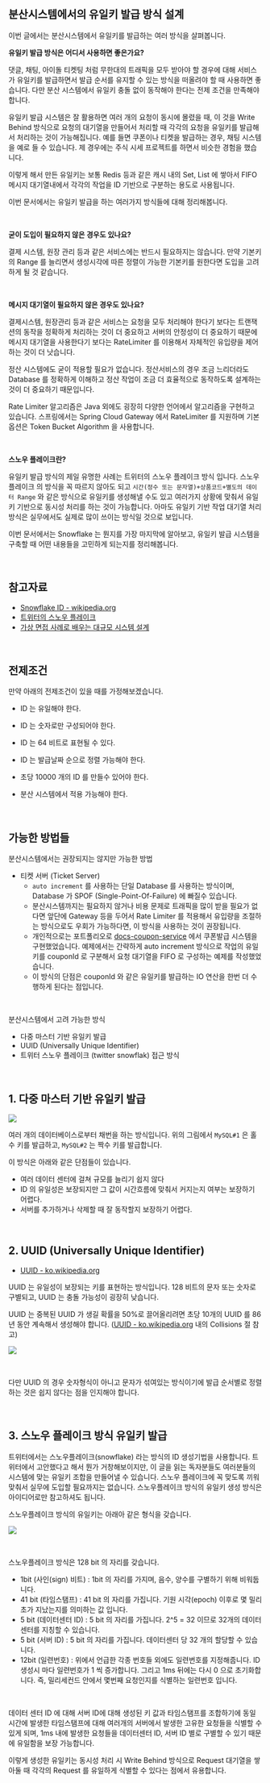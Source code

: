 ## 분산시스템에서의 유일키 발급 방식 설계 

이번 글에서는 분산시스템에서 유일키를 발급하는 여러 방식을 살펴봅니다. <br/>



**유일키 발급 방식은 어디서 사용하면 좋은가요?**<br/>

댓글, 채팅, 아이돌 티켓팅 처럼 무한대의 트래픽을 모두 받아야 할 경우에 대해 서비스가 유일키를 발급하면서 발급 순서를 유지할 수 있는 방식을 떠올려야 할 때 사용하면 좋습니다. 다만 분산 시스템에서 유일키 충돌 없이 동작해야 한다는 전제 조건을 만족해야 합니다.<br/>

유일키 발급 시스템은 잘 활용하면 여러 개의 요청이 동시에 몰렸을 때, 이 것을 Write Behind 방식으로 요청의 대기열을 만들어서 처리할 때 각각의 요청을 유일키를 발급해서 처리하는 것이 가능해집니다. 예를 들면 쿠폰이나 티켓을 발급하는 경우, 채팅 시스템을 예로 들 수 있습니다. 제 경우에는 주식 시세 프로젝트를 하면서 비슷한 경험을 했습니다.<br/>

이렇게 해서 만든 유일키는 보통 Redis 등과 같은 캐시 내의 Set, List 에 쌓아서 FIFO 메시지 대기열내에서 각각의 작업을 ID 기반으로 구분하는 용도로 사용됩니다.<br/>

이번 문서에서는 유일키 발급을 하는 여러가지 방식들에 대해 정리해봅니다.<br/>

<br/>



**굳이 도입이 필요하지 않은 경우도 있나요?**<br/>

결제 시스템, 원장 관리 등과 같은 서비스에는 반드시 필요하지는 않습니다. 만약 기본키의 Range 를 늘리면서 생성시각에 따른 정렬이 가능한 기본키를 원한다면 도입을 고려하게 될 것 같습니다. <br/>

<br/>



**메시지 대기열이 필요하지 않은 경우도 있나요?**<br/>

결제시스템, 원장관리 등과 같은 서비스는 요청을 모두 처리해야 한다기 보다는 트랜잭션의 동작을 정확하게 처리하는 것이 더 중요하고 서버의 안정성이 더 중요하기 때문에 메시지 대기열을 사용한다기 보다는 RateLimiter 를 이용해서 자체적인 유입량을 제어하는 것이 더 낫습니다.<br/>

정산 시스템에도 굳이 적용할 필요가 없습니다. 정산서비스의 경우 조금 느리더라도 Database 를 정확하게 이해하고 정산 작업이 조금 더 효율적으로 동작하도록 설계하는 것이 더 중요하기 때문입니다.<br/>

Rate Limiter 알고리즘은 Java 외에도 굉장히 다양한 언어에서 알고리즘을 구현하고 있습니다. 스프링에서는 Spring Cloud Gateway 에서 RateLimiter 를 지원하며 기본 옵션은 Token Bucket Algorithm 을 사용합니다.<br/>

<br/>



**스노우 플레이크란?**<br/>

유일키 발급 방식의 제일 유명한 사례는 트위터의 스노우 플레이크 방식 입니다. 스노우플레이크 의 방식을 꼭 따르지 않아도 되고 `시간(정수 또는 문자열)+상품코드+별도의 데이터 Range` 와 같은 방식으로 유일키를 생성해낼 수도 있고 여러가지 상황에 맞춰서 유일키 기반으로 동시성 처리를 하는 것이 가능합니다. 아마도 유일키 기반 작업 대기열 처리 방식은 실무에서도 실제로 많이 쓰이는 방식일 것으로 보입니다. <br/>

이번 문서에서는 Snowflake 는 뭔지를 가장 마지막에 알아보고, 유일키 발급 시스템을 구축할 때 어떤 내용들을 고민하게 되는지를 정리해봅니다.<br/>

<br/>



## 참고자료

- [Snowflake ID - wikipedia.org](https://en.wikipedia.org/wiki/Snowflake_ID)
- [트위터의 스노우 플레이크](https://www.google.com/search?q=%ED%8A%B8%EC%9C%84%ED%84%B0+%EC%8A%A4%EB%85%B8%EC%9A%B0%ED%94%8C%EB%A0%88%EC%9D%B4%ED%81%AC&oq=%ED%8A%B8%EC%9C%84%ED%84%B0+%EC%8A%A4%EB%85%B8%EC%9A%B0%ED%94%8C%EB%A0%88%EC%9D%B4%ED%81%AC&gs_lcrp=EgZjaHJvbWUyCQgAEEUYORiABDIKCAEQABiABBiiBDIICAIQABgIGB7SAQg2ODY5ajBqN6gCALACAA&sourceid=chrome&ie=UTF-8)
- [가상 면접 사례로 배우는 대규모 시스템 설계](https://product.kyobobook.co.kr/detail/S000001033116)

<br/>




## 전제조건

만약 아래의 전제조건이 있을 때를 가정해보겠습니다.

- ID 는 유일해야 한다.
- ID 는 숫자로만 구성되어야 한다.
- ID 는 64 비트로 표현될 수 있다.
- ID 는 발급날짜 순으로 정렬 가능해야 한다.
- 초당 10000 개의 ID 를 만들수 있어야 한다.

- 분산 시스템에서 적용 가능해야 한다.

<br/>



## 가능한 방법들

분산시스템에서는 권장되지는 않지만 가능한 방법

- 티켓 서버 (Ticket Server) 
  - `auto increment` 를 사용하는 단일 Database 를 사용하는 방식이며, Database 가 SPOF (Single-Point-Of-Failure) 에 빠질수 있습니다. 
  - 분산시스템까지는 필요하지 않거나 비용 문제로 트래픽을 많이 받을 필요가 없다면 앞단에 Gateway 등을 두어서 Rate Limiter 를 적용해서 유입량을 조절하는 방식으로도 우회가 가능하다면, 이 방식을 사용하는 것이 권장됩니다.
  - 개인적으로는 포트폴리오로 [docs-coupon-service](https://chagchagchag.github.io/docs-coupon-service/) 에서 쿠폰발급 시스템을 구현했었습니다. 예제에서는 간략하게 auto increment 방식으로 작업의 유일키를 couponId 로 구분해서 요청 대기열을 FIFO 로 구성하는 예제를 작성했었습니다.
  - 이 방식의 단점은 couponId 와 같은 유일키를 발급하는 IO 연산을 한번 더 수행하게 된다는 점입니다.

<br/>



분산시스템에서 고려 가능한 방식

- 다중 마스터 기반 유일키 발급
- UUID (Universally Unique Identifier)
- 트위터 스노우 플레이크 (twitter snowflak) 접근 방식

<br/>



## 1\. 다중 마스터 기반 유일키 발급

![](./img/unique-key-in-distributed-system/multiple-master-1.png)



여러 개의 데이터베이스로부터 채번을 하는 방식입니다. 위의 그림에서 `MySQL#1` 은 홀수 키를 발급하고, `MySQL#2` 는 짝수 키를 발급합니다.<br/>

이 방식은 아래와 같은 단점들이 있습니다.

- 여러 데이터 센터에 걸쳐 규모를 늘리기 쉽지 않다
- ID 의 유일성은 보장되지만 그 값이 시간흐름에 맞춰서 커지는지 여부는 보장하기 어렵다.
- 서버를 추가하거나 삭제할 때 잘 동작할지 보장하기 어렵다.

<br/>



## 2\. UUID (Universally Unique Identifier)

- [UUID - ko.wikipedia.org](https://ko.wikipedia.org/wiki/%EB%B2%94%EC%9A%A9_%EA%B3%A0%EC%9C%A0_%EC%8B%9D%EB%B3%84%EC%9E%90)

UUID 는 유일성이 보장되는 키를 표현하는 방식입니다. 128 비트의 문자 또는 숫자로 구별되고, UUID 는 충돌 가능성이 굉장히 낮습니다.<br/>

UUID 는 중복된 UUID 가 생길 확률을 50%로 끌어올리려면 초당 10개의 UUID 를 86년 동안 계속해서 생성해야 합니다. ([UUID - ko.wikipedia.org](https://ko.wikipedia.org/wiki/%EB%B2%94%EC%9A%A9_%EA%B3%A0%EC%9C%A0_%EC%8B%9D%EB%B3%84%EC%9E%90) 내의 Collisions 절 참고)

![](./img/unique-key-in-distributed-system/uuid-1.png)

<br/>



다만 UUID 의 경우 숫자형식이 아니고 문자가 섞여있는 방식이기에 발급 순서별로 정렬하는 것은 쉽지 않다는 점을 인지해야 합니다.<br/>

<br/>



## 3\. 스노우 플레이크 방식 유일키 발급

트위터에서는 스노우플레이크(snowflake) 라는 방식의 ID 생성기법을 사용합니다. 트위터에서 고안했다고 해서 뭔가 거창해보이지만, 이 글을 읽는 독자분들도 여러분들의 시스템에 맞는 유일키 조합을 만들어낼 수 있습니다. 스노우 플레이크에 꼭 맞도록 끼워맞춰서 실무에 도입할 필요까지는 없습니다. 스노우플레이크 방식의 유일키 생성 방식은 아이디어로만 참고하셔도 됩니다.<br/>

스노우플레이크 방식의 유일키는 아래아 같은 형식을 갖습니다.

![](./img/unique-key-in-distributed-system/snowflake-1.png)

<br/>



스노우플레이크 방식은 128 bit 의 자리를 갖습니다.

- 1bit (사인(sign) 비트) : 1bit 의 자리를 가지며, 음수, 양수를 구별하기 위해 비워둡니다.
- 41 bit (타임스탬프) : 41 bit 의 자리를 가집니다. 기원 시각(epoch) 이후로 몇 밀리초가 지났는지를 의미하는 값 입니다.
- 5 bit (데이터센터 ID) : 5 bit 의 자리를 가집니다. 2^5 = 32 이므로 32개의 데이터센터를 지칭할 수 있습니다.
- 5 bit (서버 ID) : 5 bit 의 자리를 가집니다. 데이터센터 당 32 개의 할당할 수 있습니다.
- 12bit (일련번호) : 위에서 언급한 각종 번호들 외에도 일련번호를 지정해줍니다. ID 생성시 마다 일련번호가 1 씩 증가합니다. 그리고 1ms 뒤에는 다시 0 으로 초기화합니다. 즉, 밀리세컨드 안에서 몇번째 요청인지를 식별하는 일련번호 입니다.

<br/>



데이터 센터 ID 에 대해 서버 ID에 대해 생성된 키 값과 타임스탬프를 조합하기에 동일 시간에 발생한 타임스탬프에 대해 여러개의 서버에서 발생한 고유한 요청들을 식별할 수 있게 되며, 1ms 내에 발생한 요청들을 데이터센터 ID, 서버 ID 별로 구별할 수 있기 때문에 유일함을 보장 가능합니다.<br/>



이렇게 생성한 유일키는 동시성 처리 시 Write Behind 방식으로 Request 대기열을 쌓아둘 때 각각의 Request 를 유일하게 식별할 수 있다는 점에서 유용합니다.<br/>

<br/>







